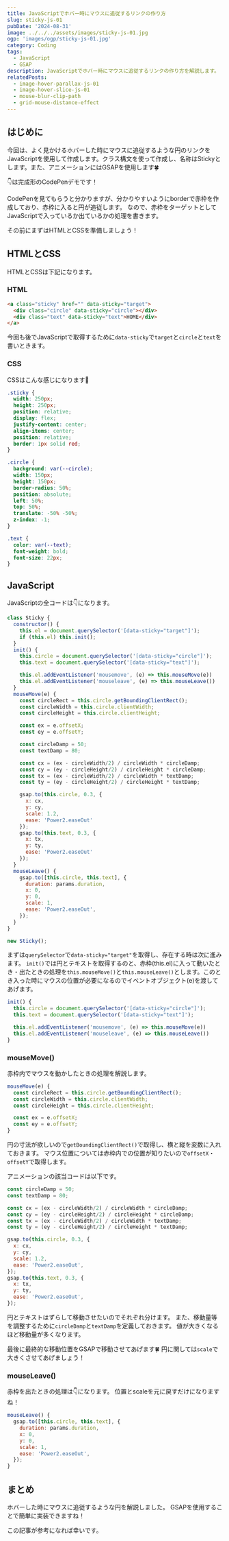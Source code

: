 ```yaml
---
title: JavaScriptでホバー時にマウスに追従するリンクの作り方
slug: sticky-js-01
pubDate: '2024-08-31'
image: ../../../assets/images/sticky-js-01.jpg
ogp: 'images/ogp/sticky-js-01.jpg'
category: Coding
tags:
  - JavaScript
  - GSAP
description: JavaScriptでホバー時にマウスに追従するリンクの作り方を解説します。
relatedPosts:
  - image-hover-parallax-js-01
  - image-hover-slice-js-01
  - mouse-blur-clip-path
  - grid-mouse-distance-effect
---
```


## はじめに

今回は、よく見かけるホバーした時にマウスに追従するような円のリンクをJavaScriptを使用して作成します。クラス構文を使って作成し、名称はStickyとします。また、アニメーションにはGSAPを使用します🍀

👇は完成形のCodePenデモです！
<CodePenEmbed penId="yLdqjQy" title="Mouse Sticky with GSAP" />

CodePenを見てもらうと分かりますが、分かりやすいようにborderで赤枠を作成しており、赤枠に入ると円が追従します。
なので、赤枠をターゲットとしてJavaScriptで入っているか出ているかの処理を書きます。

その前にまずはHTMLとCSSを準備しましょう！

## HTMLとCSS

HTMLとCSSは下記になります。

### HTML

```html title="index.html"
<a class="sticky" href="" data-sticky="target">
  <div class="circle" data-sticky="circle"></div>
  <div class="text" data-sticky="text">HOME</div>
</a>
```

今回も後でJavaScriptで取得するために`data-sticky`で`target`と`circle`と`text`を書いときます。

### CSS

CSSはこんな感じになります💅

```css title="style.scss"
.sticky {
  width: 250px;
  height: 250px;
  position: relative;
  display: flex;
  justify-content: center;
  align-items: center;
  position: relative;
  border: 1px solid red;
}

.circle {
  background: var(--circle);
  width: 150px;
  height: 150px;
  border-radius: 50%;
  position: absolute;
  left: 50%;
  top: 50%;
  translate: -50% -50%;
  z-index: -1;
}

.text {
  color: var(--text);
  font-weight: bold;
  font-size: 22px;
}

```

## JavaScript

JavaScriptの全コードは👇になります。

```js title="sticky.js"
class Sticky {
  constructor() {
    this.el = document.querySelector('[data-sticky="target"]');
    if (this.el) this.init();
  }
  init() {
    this.circle = document.querySelector('[data-sticky="circle"]');
    this.text = document.querySelector('[data-sticky="text"]');

    this.el.addEventListener('mousemove', (e) => this.mouseMove(e))
    this.el.addEventListener('mouseleave', (e) => this.mouseLeave())
  }
  mouseMove(e) {
    const circleRect = this.circle.getBoundingClientRect();
    const circleWidth = this.circle.clientWidth;
    const circleHeight = this.circle.clientHeight;

    const ex = e.offsetX;
    const ey = e.offsetY;

    const circleDamp = 50;
    const textDamp = 80;

    const cx = (ex - circleWidth/2) / circleWidth * circleDamp;
    const cy = (ey - circleHeight/2) / circleHeight * circleDamp;
    const tx = (ex - circleWidth/2) / circleWidth * textDamp;
    const ty = (ey - circleHeight/2) / circleHeight * textDamp;

    gsap.to(this.circle, 0.3, {
      x: cx,
      y: cy,
      scale: 1.2,
      ease: 'Power2.easeOut'
    });
    gsap.to(this.text, 0.3, {
      x: tx,
      y: ty,
      ease: 'Power2.easeOut'
    });
  }
  mouseLeave() {
    gsap.to([this.circle, this.text], {
      duration: params.duration,
      x: 0,
      y: 0,
      scale: 1,
      ease: 'Power2.easeOut',
    });
  }
}

new Sticky();
```

まずは`querySelector`で`data-sticky="target"`を取得し、存在する時は次に進みます。
`init()`では円とテキストを取得するのと、赤枠(this.el)に入って動いたとき・出たときの処理を`this.mouseMove()`と`this.mouseLeave()`とします。このとき入った時にマウスの位置が必要になるのでイベントオブジェクト(e)を渡してあげます。

```js
init() {
  this.circle = document.querySelector('[data-sticky="circle"]');
  this.text = document.querySelector('[data-sticky="text"]');

  this.el.addEventListener('mousemove', (e) => this.mouseMove(e))
  this.el.addEventListener('mouseleave', (e) => this.mouseLeave())
}
```

### mouseMove()

赤枠内でマウスを動かしたときの処理を解説します。

```js
mouseMove(e) {
  const circleRect = this.circle.getBoundingClientRect();
  const circleWidth = this.circle.clientWidth;
  const circleHeight = this.circle.clientHeight;

  const ex = e.offsetX;
  const ey = e.offsetY;
}
```

円の寸法が欲しいので`getBoundingClientRect()`で取得し、横と縦を変数に入れておきます。
マウス位置については赤枠内での位置が知りたいので`offsetX`・`offsetY`で取得します。

アニメーションの該当コードは以下です。

```js
const circleDamp = 50;
const textDamp = 80;

const cx = (ex - circleWidth/2) / circleWidth * circleDamp;
const cy = (ey - circleHeight/2) / circleHeight * circleDamp;
const tx = (ex - circleWidth/2) / circleWidth * textDamp;
const ty = (ey - circleHeight/2) / circleHeight * textDamp;

gsap.to(this.circle, 0.3, {
  x: cx,
  y: cy,
  scale: 1.2,
  ease: 'Power2.easeOut',
});
gsap.to(this.text, 0.3, {
  x: tx,
  y: ty,
  ease: 'Power2.easeOut',
});
```

円とテキストはずらして移動させたいのでそれぞれ分けます。
また、移動量等を調整するために`circleDamp`と`textDamp`を定義しておきます。
値が大きくなるほど移動量が多くなります。

最後に最終的な移動位置をGSAPで移動させてあげます🍀
円に関しては`scale`で大きくさせてあげましょう！

### mouseLeave()

赤枠を出たときの処理は👇になります。
位置とscaleを元に戻すだけになりますね！

```js
mouseLeave() {
  gsap.to([this.circle, this.text], {
    duration: params.duration,
    x: 0,
    y: 0,
    scale: 1,
    ease: 'Power2.easeOut',
  });
}
```

<PostAdUnit />

## まとめ

ホバーした時にマウスに追従するような円を解説しました。
GSAPを使用することで簡単に実装できますね！

この記事が参考になれば幸いです。